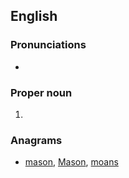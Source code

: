 ==English==

===Pronunciations===
* {{a|US}} {{IPA|/ˈnoʊ.mæs/|lang=en}}

===Proper noun===
{{en-proper noun}} 

# {{context|US|lang=en}} {{acronym of|[[w:National Organization for Men against Sexism|National Organization for Men against Sexism]]|lang=en}}

===Anagrams===
* [[mason#English|mason]], [[Mason#English|Mason]], [[moans#English|moans]]